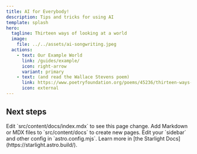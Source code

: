 ```yaml
---
title: AI for Everybody!
description: Tips and tricks for using AI
template: splash
hero:
  tagline: Thirteen ways of looking at a world
  image:
    file: ../../assets/ai-songwriting.jpeg
  actions:
    - text: Our Example World
      link: /guides/example/
      icon: right-arrow
      variant: primary
    - text: (and read the Wallace Stevens poem)
      link: https://www.poetryfoundation.org/poems/45236/thirteen-ways-of-looking-at-a-blackbird
      icon: external
---
```



## Next steps

<CardGrid stagger>
	<Card title="Update content" icon="pencil">
		Edit `src/content/docs/index.mdx` to see this page change.
	</Card>
	<Card title="Add new content" icon="add-document">
		Add Markdown or MDX files to `src/content/docs` to create new pages.
	</Card>
	<Card title="Configure your site" icon="setting">
		Edit your `sidebar` and other config in `astro.config.mjs`.
	</Card>
	<Card title="Read the docs" icon="open-book">
		Learn more in [the Starlight Docs](https://starlight.astro.build/).
	</Card>
</CardGrid>

